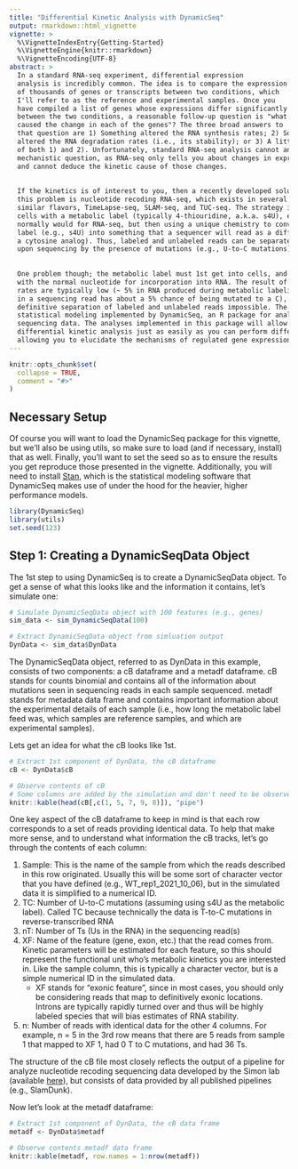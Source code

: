 ```yaml
---
title: "Differential Kinetic Analysis with DynamicSeq"
output: rmarkdown::html_vignette
vignette: >
  %\VignetteIndexEntry{Getting-Started}
  %\VignetteEngine{knitr::rmarkdown}
  %\VignetteEncoding{UTF-8}
abstract: >
  In a standard RNA-seq experiment, differential expression 
  analysis is incredibly common. The idea is to compare the expression
  of thousands of genes or transcripts between two conditions, which
  I'll refer to as the reference and experimental samples. Once you 
  have compiled a list of genes whose expressions differ significantly
  between the two conditions, a reasonable follow-up question is "what
  caused the change in each of the genes"? The three broad answers to
  that question are 1) Something altered the RNA synthesis rates; 2) Something
  altered the RNA degradation rates (i.e., its stability); or 3) A little bit
  of both 1) and 2). Unfortunately, standard RNA-seq analysis cannot answer this
  mechanistic question, as RNA-seq only tells you about changes in expression level
  and cannot deduce the kinetic cause of those changes. 
  
  
  If the kinetics is of interest to you, then a recently developed solution to 
  this problem is nucleotide recoding RNA-seq, which exists in several fundamentally 
  similar flavors, TimeLapse-seq, SLAM-seq, and TUC-seq. The strategy involves feeding
  cells with a metabolic label (typically 4-thiouridine, a.k.a. s4U), extracting the RNA as you
  normally would for RNA-seq, but then using a unique chemistry to convert the metabolic
  label (e.g., s4U) into something that a sequencer will read as a different base (e.g.,
  a cytosine analog). Thus, labeled and unlabeled reads can be separated bioinformatically
  upon sequencing by the presence of mutations (e.g., U-to-C mutations). 
  
  
  One problem though; the metabolic label must 1st get into cells, and then it must compete 
  with the normal nucleotide for incorporation into RNA. The result of this is that mutation
  rates are typically low (~ 5% in RNA produced during metabolic labeling, meaning that each U
  in a sequencing read has about a 5% chance of being mutated to a C), making simple and 
  definitive separation of labeled and unlabeled reads impossible. The solution, advanced
  statistical modeling implemented by DynamicSeq, an R package for analyze nucleotide recoding
  sequencing data. The analyses implemented in this package will allow you to perform 
  differential kinetic analysis just as easily as you can perform differential expression analysis,
  allowing you to elucidate the mechanisms of regulated gene expression.
---
```


```r
knitr::opts_chunk$set(
  collapse = TRUE,
  comment = "#>"
)
```

## Necessary Setup

Of course you will want to load the DynamicSeq package for
this vignette, but we'll also be using utils, so make sure 
to load (and if necessary, install) that as well. Finally, you'll
want to set the seed so as to ensure the results you get reproduce
those presented in the vignette. Additionally, you will need to install
[Stan](https://mc-stan.org/), which is the statistical modeling software
that DynamicSeq makes use of under the hood for the heavier, higher performance
models.

```r
library(DynamicSeq)
library(utils)
set.seed(123)
```

## Step 1: Creating a DynamicSeqData Object

The 1st step to using DynamicSeq is to create a DynamicSeqData
object. To get a sense of what this looks like and the information
it contains, let's simulate one:

```r

# Simulate DynamicSeqData object with 100 features (e.g., genes)
sim_data <- sim_DynamicSeqData(100)

# Extract DynamicSeqData object from simluation output
DynData <- sim_data$DynData

```

The DynamicSeqData object, referred to as DynData in this example,
consists of two components: a cB dataframe and a metadf dataframe.
cB stands for counts binomial and contains all of the information about
mutations seen in sequencing reads in each sample sequenced. metadf stands
for metadata data frame and contains important information about the
experimental details of each sample (i.e., how long the metabolic label
feed was, which samples are reference samples, and which are experimental
samples). 


Lets get an idea for what the cB looks like 1st.

```r

# Extract 1st component of DynData, the cB dataframe
cB <- DynData$cB

# Observe contents of cB
# Some columns are added by the simulation and don't need to be observed
knitr::kable(head(cB[,c(1, 5, 7, 9, 8)]), "pipe")

```

One key aspect of the cB dataframe to keep in mind is that each row corresponds to a set of reads providing identical data. To help that make more sense,
and to understand what information the cB tracks, let's go through the contents
of each column:

1. Sample: This is the name of the sample from which the reads described in this
row originated. Usually this will be some sort of character vector that you have
defined (e.g., WT_rep1_2021_10_06), but in the simulated data it is simplified
to a numerical ID.
1. TC: Number of U-to-C mutations (assuming using s4U as the metabolic label). Called TC because technically the data is T-to-C mutations in reverse-transcribed RNA
1. nT: Number of Ts (Us in the RNA) in the sequencing read(s)
1. XF: Name of the feature (gene, exon, etc.) that the read comes from. Kinetic parameters will be estimated for each feature, so this should represent the functional unit who's metabolic kinetics you are interested in. Like the sample column, this is typically a character vector, but is a simple numerical ID in the simulated data.
    * XF stands for "exonic feature", since in most cases, you        should only be considering reads that map to definitively       exonic locations. Introns are typically rapidly turned          over and thus will be highly labeled species that will          bias estimates of RNA stability.
1. n: Number of reads with identical data for the other 4 columns. For example, n = 5 in the 3rd row means that there are 5 reads from sample 1 that mapped to XF 1, had 0 T to C mutations, and had 36 Ts.

The structure of the cB file most closely reflects the output of a pipeline for analyze nucleotide recoding sequencing data developed by the Simon lab (available [here](https://bitbucket.org/mattsimon9/timelapse_pipeline/src/master/)), but consists of data provided by all published pipelines (e.g., SlamDunk). 

Now let's look at the metadf dataframe:

```r

# Extract 1st component of DynData, the cB data frame
metadf <- DynData$metadf

# Observe contents metadf data frame
knitr::kable(metadf, row.names = 1:nrow(metadf))

```



